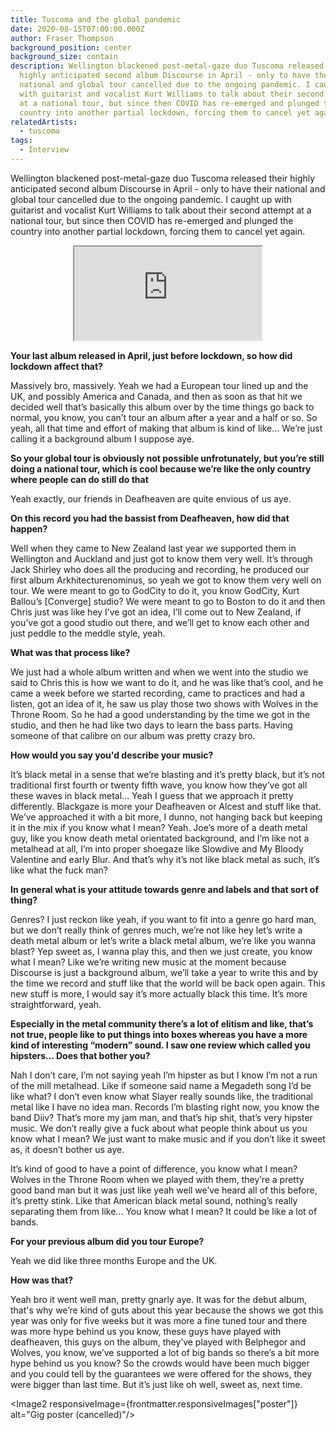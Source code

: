 ```yaml
---
title: Tuscoma and the global pandemic
date: 2020-08-15T07:00:00.000Z
author: Fraser Thompson
background_position: center
background_size: contain
description: Wellington blackened post-metal-gaze duo Tuscoma released their
  highly anticipated second album Discourse in April - only to have their
  national and global tour cancelled due to the ongoing pandemic. I caught up
  with guitarist and vocalist Kurt Williams to talk about their second attempt
  at a national tour, but since then COVID has re-emerged and plunged the
  country into another partial lockdown, forcing them to cancel yet again.
relatedArtists:
  - tuscoma
tags:
  - Interview
---
```



Wellington blackened post-metal-gaze duo Tuscoma released their highly anticipated second album Discourse in April - only to have their national and global tour cancelled due to the ongoing pandemic. I caught up with guitarist and vocalist Kurt Williams to talk about their second attempt at a national tour, but since then COVID has re-emerged and plunged the country into another partial lockdown, forcing them to cancel yet again.

<center><iframe style={{ border: 0, width: '350px', height: '470px' }} src="https://bandcamp.com/EmbeddedPlayer/album=1436212126/size=large/bgcol=ffffff/linkcol=0687f5/tracklist=false/transparent=true/" seamless><a href="http://tuscoma.bandcamp.com/album/discourse-2">Discourse by Tuscoma</a></iframe></center>

**Your last album released in April, just before lockdown, so how did lockdown affect that?**

Massively bro, massively. Yeah we had a European tour lined up and the UK, and possibly America and Canada, and then as soon as that hit we decided well that’s basically this album over by the time things go back to normal, you know, you can’t tour an album after a year and a half or so. So yeah, all that time and effort of making that album is kind of like… We’re just calling it a background album I suppose aye.

**So your global tour is obviously not possible unfrotunately, but you’re still doing a national tour, which is cool because we’re like the only country where people can do still do that**

Yeah exactly, our friends in Deafheaven are quite envious of us aye.

**On this record you had the bassist from Deafheaven, how did that happen?**

Well when they came to New Zealand last year we supported them in Wellington and Auckland and just got to know them very well. It’s through Jack Shirley who does all the producing and recording, he produced our first album Arkhitecturenominus, so yeah we got to know them very well on tour. We were meant to go to GodCity to do it, you know GodCity, Kurt Ballou’s [Converge] studio? We were meant to go to Boston to do it and then Chris just was like hey I’ve got an idea, I’ll come out to New Zealand, if you’ve got a good studio out there, and we’ll get to know each other and just peddle to the meddle style, yeah.

**What was that process like?**

We just had a whole album written and when we went into the studio we said to Chris this is how we want to do it, and he was like that’s cool, and he came a week before we started recording, came to practices and had a listen, got an idea of it, he saw us play those two shows with Wolves in the Throne Room. So he had a good understanding by the time we got in the studio, and then he had like two days to learn the bass parts. Having someone of that calibre on our album was pretty crazy bro.

**How would you say you'd describe your music?**

It’s black metal in a sense that we’re blasting and it’s pretty black, but it’s not traditional first fourth or twenty fifth wave, you know how they’ve got all these waves in black metal… Yeah I guess that we approach it pretty differently. Blackgaze is more your Deafheaven or Alcest and stuff like that. We’ve approached it with a bit more, I dunno, not hanging back but keeping it in the mix if you know what I mean? Yeah. Joe’s more of a death metal guy, like you know death metal orientated background, and I’m like not a metalhead at all, I’m into proper shoegaze like Slowdive and My Bloody Valentine and early Blur. And that’s why it’s not like black metal as such, it’s like what the fuck man?

**In general what is your attitude towards genre and labels and that sort of thing?**

Genres? I just reckon like yeah, if you want to fit into a genre go hard man, but we don’t really think of genres much, we’re not like hey let’s write a death metal album or let’s write a black metal album, we’re like you wanna blast? Yep sweet as, I wanna play this, and then we just create, you know what I mean? Like we’re writing new music at the moment because Discourse is just a background album, we’ll take a year to write this and by the time we record and stuff like that the world will be back open again. This new stuff is more, I would say it’s more actually black this time. It’s more straightforward, yeah.

**Especially in the metal community there’s a lot of elitism and like, that’s not true, people like to put things into boxes whereas you have a more kind of interesting “modern” sound. I saw one review which called you hipsters… Does that bother you?**

Nah I don’t care, I’m not saying yeah I’m hipster as but I know I’m not a run of the mill metalhead. Like if someone said name a Megadeth song I’d be like what? I don’t even know what Slayer really sounds like, the traditional metal like I have no idea man. Records I’m blasting right now, you know the band Diiv? That’s more my jam man, and that’s hip shit, that’s very hipster music. We don’t really give a fuck about what people think about us you know what I mean? We just want to make music and if you don’t like it sweet as, it doesn’t bother us aye.

It’s kind of good to have a point of difference, you know what I mean? Wolves in the Throne Room when we played with them, they’re a pretty good band man but it was just like yeah well we’ve heard all of this before, it’s pretty stink. Like that American black metal sound, nothing’s really separating them from like... You know what I mean? It could be like a lot of bands.

**For your previous album did you tour Europe?**

Yeah we did like three months Europe and the UK.

**How was that?**

Yeah bro it went well man, pretty gnarly aye. It was for the debut album, that's why we’re kind of guts about this year because the shows we got this year was only for five weeks but it was more a fine tuned tour and there was more hype behind us you know, these guys have played with deafheaven, this guys on the album, they’ve played with Belphegor and Wolves, you know, we’ve supported a lot of big bands so there’s a bit more hype behind us you know? So the crowds would have been much bigger and you could tell by the guarantees we were offered for the shows, they were bigger than last time. But it’s just like oh well, sweet as, next time.

<Image2 responsiveImage={frontmatter.responsiveImages["poster"]} alt="Gig poster (cancelled)"/>
